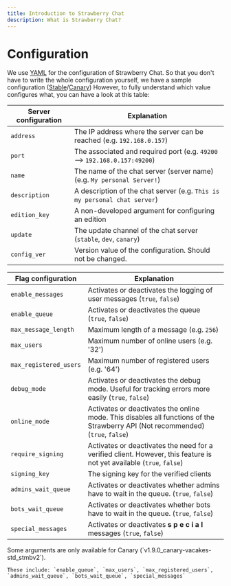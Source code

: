 ```yaml
---
title: Introduction to Strawberry Chat
description: What is Strawberry Chat?
---
```


# Configuration
We use [YAML](https://yaml.org/) for the configuration of Strawberry Chat.
So that you don't have to write the whole configuration yourself, we have a sample configuration ([Stable](https://raw.githubusercontent.com/Strawberry-Foundations/strawberry-chat/main/server/config.yml.example)/[Canary](https://raw.githubusercontent.com/Strawberry-Foundations/strawberry-chat/json-communication/server/config.yml.example))
However, to fully understand which value configures what, you can have a look at this table:

| Server configuration      | Explanation |
|---------------------------|-----------|
| `address`                 | The IP address where the server can be reached (e.g. `192.168.0.157`) | 
| `port`                    | The associated and required port (e.g. `49200` --> `192.168.0.157:49200`) | 
| `name`                    | The name of the chat server (server name) (e.g. `My personal Server!`) | 
| `description`             | A description of the chat server (e.g. `This is my personal chat server`) | 
| `edition_key`             | A non-developed argument for configuring an edition | 
| `update`                  | The update channel of the chat server (`stable`, `dev`, `canary`) | 
| `config_ver`              | Version value of the configuration. Should not be changed. | 

| Flag configuration        | Explanation |
|---------------------------|-----------|
| `enable_messages`         | Activates or deactivates the logging of user messages (`true`, `false`) | 
| `enable_queue`            | Activates or deactivates the queue (`true`, `false`) | 
| `max_message_length`      | Maximum length of a message (e.g. `256`) | 
| `max_users`               | Maximum number of online users (e.g. '32') | 
| `max_registered_users`    | Maximum number of registered users (e.g. '64') | 
| `debug_mode`              | Activates or deactivates the debug mode. Useful for tracking errors more easily (`true`, `false`) | 
| `online_mode`             | Activates or deactivates the online mode. This disables all functions of the Strawberry API (Not recommended) (`true`, `false`) | 
| `require_signing`         | Activates or deactivates the need for a verified client. However, this feature is not yet available (`true`, `false`) | 
| `signing_key`             | The signing key for the verified clients | 
| `admins_wait_queue`       | Activates or deactivates whether admins have to wait in the queue. (`true`, `false`) | 
| `bots_wait_queue`         | Activates or deactivates whether bots have to wait in the queue. (`true`, `false`) | 
| `special_messages`        | Activates or deactivates **s p e c i a l** messages (`true`, `false`) | 

<Warning>
    Some arguments are only available for Canary (`v1.9.0_canary-vacakes-std_stmbv2`).

    These include: `enable_queue`, `max_users`, `max_registered_users`, `admins_wait_queue`, `bots_wait_queue`, `special_messages`
</Warning>